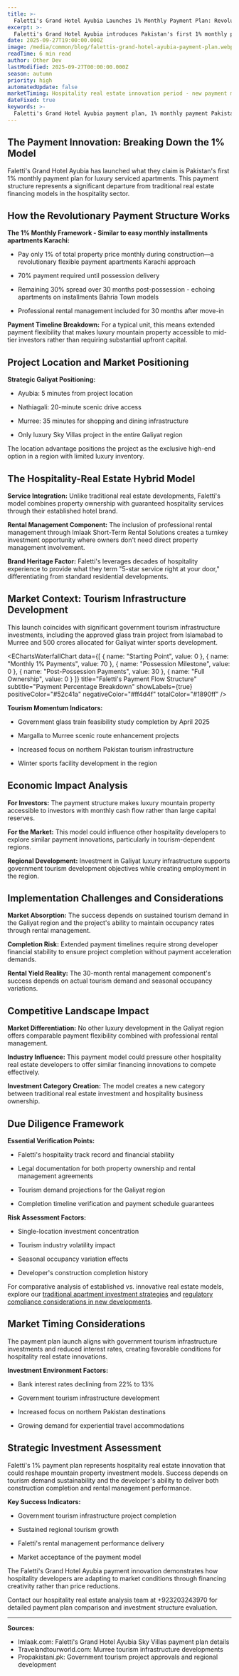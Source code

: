 ```yaml
---
title: >-
  Faletti's Grand Hotel Ayubia Launches 1% Monthly Payment Plan: Revolutionary Hospitality Real Estate Model Analysis
excerpt: >-
  Faletti's Grand Hotel Ayubia introduces Pakistan's first 1% monthly payment plan for luxury serviced apartments. Here's what this payment innovation means for hospitality real estate.
date: 2025-09-27T19:00:00.000Z
image: /media/common/blog/falettis-grand-hotel-ayubia-payment-plan.webp
readTime: 6 min read
author: Other Dev
lastModified: 2025-09-27T00:00:00.000Z
season: autumn
priority: high
automatedUpdate: false
marketTiming: Hospitality real estate innovation period - new payment models emerging
dateFixed: true
keywords: >-
  Faletti's Grand Hotel Ayubia payment plan, 1% monthly payment Pakistan real estate, serviced apartments Murree investment, hospitality real estate innovation
---
```


## The Payment Innovation: Breaking Down the 1% Model

Faletti's Grand Hotel Ayubia has launched what they claim is Pakistan's first 1% monthly payment plan for luxury serviced apartments. This payment structure represents a significant departure from traditional real estate financing models in the hospitality sector.

## How the Revolutionary Payment Structure Works

**The 1% Monthly Framework - Similar to easy monthly installments apartments Karachi:**

* Pay only 1% of total property price monthly during construction—a revolutionary flexible payment apartments Karachi approach

* 70% payment required until possession delivery

* Remaining 30% spread over 30 months post-possession - echoing apartments on installments Bahria Town models

* Professional rental management included for 30 months after move-in

**Payment Timeline Breakdown:**
For a typical unit, this means extended payment flexibility that makes luxury mountain property accessible to mid-tier investors rather than requiring substantial upfront capital.

## Project Location and Market Positioning

**Strategic Galiyat Positioning:**

* Ayubia: 5 minutes from project location

* Nathiagali: 20-minute scenic drive access

* Murree: 35 minutes for shopping and dining infrastructure

* Only luxury Sky Villas project in the entire Galiyat region

The location advantage positions the project as the exclusive high-end option in a region with limited luxury inventory.

## The Hospitality-Real Estate Hybrid Model

**Service Integration:**
Unlike traditional real estate developments, Faletti's model combines property ownership with guaranteed hospitality services through their established hotel brand.

**Rental Management Component:**
The inclusion of professional rental management through Imlaak Short-Term Rental Solutions creates a turnkey investment opportunity where owners don't need direct property management involvement.

**Brand Heritage Factor:**
Faletti's leverages decades of hospitality experience to provide what they term "5-star service right at your door," differentiating from standard residential developments.

## Market Context: Tourism Infrastructure Development

This launch coincides with significant government tourism infrastructure investments, including the approved glass train project from Islamabad to Murree and 500 crores allocated for Galiyat winter sports development.

<EChartsWaterfallChart
  data={[
    { name: "Starting Point", value: 0 },
    { name: "Monthly 1% Payments", value: 70 },
    { name: "Possession Milestone", value: 0 },
    { name: "Post-Possession Payments", value: 30 },
    { name: "Full Ownership", value: 0 }
  ]}
  title="Faletti's Payment Flow Structure"
  subtitle="Payment Percentage Breakdown"
  showLabels={true}
  positiveColor="#52c41a"
  negativeColor="#ff4d4f"
  totalColor="#1890ff"
/>

**Tourism Momentum Indicators:**

* Government glass train feasibility study completion by April 2025

* Margalla to Murree scenic route enhancement projects

* Increased focus on northern Pakistan tourism infrastructure

* Winter sports facility development in the region

## Economic Impact Analysis

**For Investors:**
The payment structure makes luxury mountain property accessible to investors with monthly cash flow rather than large capital reserves.

**For the Market:**
This model could influence other hospitality developers to explore similar payment innovations, particularly in tourism-dependent regions.

**Regional Development:**
Investment in Galiyat luxury infrastructure supports government tourism development objectives while creating employment in the region.

## Implementation Challenges and Considerations

**Market Absorption:**
The success depends on sustained tourism demand in the Galiyat region and the project's ability to maintain occupancy rates through rental management.

**Completion Risk:**
Extended payment timelines require strong developer financial stability to ensure project completion without payment acceleration demands.

**Rental Yield Reality:**
The 30-month rental management component's success depends on actual tourism demand and seasonal occupancy variations.

## Competitive Landscape Impact

**Market Differentiation:**
No other luxury development in the Galiyat region offers comparable payment flexibility combined with professional rental management.

**Industry Influence:**
This payment model could pressure other hospitality real estate developers to offer similar financing innovations to compete effectively.

**Investment Category Creation:**
The model creates a new category between traditional real estate investment and hospitality business ownership.

## Due Diligence Framework

**Essential Verification Points:**

* Faletti's hospitality track record and financial stability

* Legal documentation for both property ownership and rental management agreements

* Tourism demand projections for the Galiyat region

* Completion timeline verification and payment schedule guarantees

**Risk Assessment Factors:**

* Single-location investment concentration

* Tourism industry volatility impact

* Seasonal occupancy variation effects

* Developer's construction completion history

For comparative analysis of established vs. innovative real estate models, explore our [traditional apartment investment strategies](/blog/2025/05/buying-apartment-bahria-town-first-time-buyer-guide) and [regulatory compliance considerations in new developments](/blog/2025/09/rda-regulatory-crackdown-illegal-housing-societies-september-2025).

## Market Timing Considerations

The payment plan launch aligns with government tourism infrastructure investments and reduced interest rates, creating favorable conditions for hospitality real estate innovations.

**Investment Environment Factors:**

* Bank interest rates declining from 22% to 13%

* Government tourism infrastructure development

* Increased focus on northern Pakistan destinations

* Growing demand for experiential travel accommodations

## Strategic Investment Assessment

Faletti's 1% payment plan represents hospitality real estate innovation that could reshape mountain property investment models. Success depends on tourism demand sustainability and the developer's ability to deliver both construction completion and rental management performance.

**Key Success Indicators:**

* Government tourism infrastructure project completion

* Sustained regional tourism growth

* Faletti's rental management performance delivery

* Market acceptance of the payment model

The Faletti's Grand Hotel Ayubia payment innovation demonstrates how hospitality developers are adapting to market conditions through financing creativity rather than price reductions.

Contact our hospitality real estate analysis team at +923203243970 for detailed payment plan comparison and investment structure evaluation.

---

**Sources:**
- Imlaak.com: Faletti's Grand Hotel Ayubia Sky Villas payment plan details
- Travelandtourworld.com: Murree tourism infrastructure developments
- Propakistani.pk: Government tourism project approvals and regional development